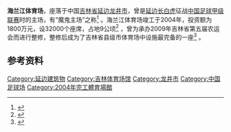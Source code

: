 {{Infobox_Stadium 
| stadium_name = 海兰江体育场
| image = 海蘭江体育場.jpg
| location = [[中华人民共和国|中国]][[吉林省|吉林省]][[延边|延边]][[龙井市|龙井市]]
| broke_ground = 
| opened = 2004年
| owner = 
| operator =
| pitch_size =
| tenants =
| seating_capacity = 32,000
}}

'''海兰江体育场'''，座落于中国[[吉林省|吉林省]][[延边|延边]][[龙井市|龙井市]]，曾是[[延边长白虎|延边长白虎]]征战[[中国足球甲级联赛|中国足球甲级联赛]]时的主场，有“魔鬼主场”之称<ref>{{cite news|title=金光柱四天后彻悟 延边队“魔鬼主场”完美回归|url=http://sports.sohu.com/20090903/n266415132.shtml|accessdate=2012-03-09|newspaper=搜狐体育|date=2009-09-03|archive-date=2015-03-27|archive-url=https://web.archive.org/web/20150327062234/http://sports.sohu.com/20090903/n266415132.shtml|dead-url=no}}</ref> 。海兰江体育场竣工于2004年，投资额为1800万元，设32000个座席，占地9公顷<ref>{{cite news|title=州政协委员和各界人士对我州“十二五”期间经济社会发展的意见和建议汇总|url=http://www.cnstock.com/index/gdxw/201106/1376349.htm|accessdate=2012-03-09|newspaper=搜狐证券|date=2011-06-26}}{{dead link|date=2018年3月 |bot=InternetArchiveBot |fix-attempted=yes }}</ref> ，曾为承办2009年吉林省第五届农运会而进行整修，整修后成为了吉林省县级市体育场中设施最完备的一座<ref>{{cite news|title=吉林省第五届农运会下月十七日开幕|url=http://www.chinajilin.com.cn/jlnews/content/2009-08/26/content_1705103.htm|accessdate=2012-03-09|newspaper=中国吉林网|date=2009-08-26|deadurl=yes|archiveurl=https://web.archive.org/web/20160304064051/http://www.chinajilin.com.cn/jlnews/content/2009-08/26/content_1705103.htm|archivedate=2016-03-04}}</ref> 。

==参考资料==
<references />

{{2012中甲主场}}

[[Category:延边建筑物|Category:延边建筑物]]
[[Category:吉林体育场馆|Category:吉林体育场馆]]
[[Category:龙井市|Category:龙井市]]
[[Category:中国足球场|Category:中国足球场]]
[[Category:2004年完工體育場館|Category:2004年完工體育場館]]